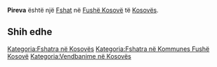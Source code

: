 {{Fshat në Kosovës
 | Emri                = Pireva
| srp_N_name = Pireva
| srp_N_FULL_NAME_RO = Pireva
| srp_N_FULL_NAME_ND_RO = Pireva
| srp_N_SORT_NAME_RG = PIREVA
| srp_N_FULL_NAME_RG = Pireva
| srp_N_FULL_NAME_ND_RG = Pireva
| srp_V_name = Mahala Pirevo
| srp_V_FULL_NAME_RO = Mahala Pirevo
| srp_V_FULL_NAME_ND_RO = Mahala Pirevo
| srp_V_SORT_NAME_RG = MAHALAPIREVO
| srp_V_FULL_NAME_RG = Mahala Pirevo
| srp_V_FULL_NAME_ND_RG = Mahala Pirevo

 | Emri (Rasa dhanore) = 
 | Figura              = 
 | Shteti              = Kosovo
 | Komuna              = Fushë Kosovë
 | Kodi postar         = 
 | Sipërfaqja          = 

 | Popullsia           = 

 | Regj. i popullsisë  = 
 | Dend. e popullsisë  = 
 | Faqja zyrtare       = 
 <!--- Koordinatat ----> 
 | Gjerësia            = 42.6725
 | Gjatësia            = 21.551111
 | Lartësia            = 
}}
'''Pireva''' është një [[Fshat]] në [[Fushë Kosovë]] të [[Kosovës]].

<!-- == Gjeografia == -->
<!-- == Historia == -->
<!-- == Demografia == -->
== Shih edhe ==
{{Komuna Fushë Kosovë}}
{{Kosovo-Administrata-Cung}}

[[Kategoria:Fshatra në Kosovës]]
[[Kategoria:Fshatra në Kommunes Fushë Kosovë]]
[[Kategoria:Vendbanime në Kosovës]]
